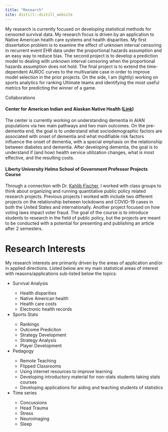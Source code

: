 ```yaml
---
title: "Research"
site: distill::distill_website
---
```


<p class="researchIntro">
My research is currently focused on developing statistical methods for censored survival data.  My research focus is driven by an application to Native American health care systems and health disparities.  My first dissertation problem is to examine the effect of unknown interval censoring in recurrent event EHR data under the proportional hazards assumption and an easy way to reduce bias.  The second project is to develop a prediction model to dealing with unknown interval censoring when the proportional hazards assumption does not hold.  The final project is to extend the time-dependent AUROC curves to the multivariate case in order to improve model selection in the prior projects.  On the side, I am (lightly) working on sports analytics for ranking Ultimate teams and identifying the most useful metrics for predicting the winner of a game.
</p>

<div class="collab"
  <h1>
  Collaborations
  </h1>
  <h4>
  Center for American Indian and Alaskan Native Health (<a href="https://coloradosph.cuanschutz.edu/research-and-practice/centers-programs/caianh">Link</a>)
  </h4>
    <p>
  The center is currently working on understanding dementia in AIAN populations via two main pathways and two main outcomes.  On the pre-dementia end, the goal is to understand what sociodemographic factors are associated with onset of dementia and what modifiable risk factors influence the onset of dementia, with a special emphasis on the relationship between diabetes and dementia.  After developing dementia, the goal is to understand if (and how) health service utilization changes, what is most effective, and the resulting costs.
    </p>
  
  <h4>
  Liberty University Helms School of Government Professor Projects Course
  </h4>
    <p>
  Through a connection with Dr. <a href="https://www.liberty.edu/government/faculty/kahlib-fischer/">Kahlib Fischer</a>, I worked with class groups to think about organizing and running quantitative public policy related research projects.  Previous projects I worked with include two different projects on the relationship between lockdowns and COVID-19 cases in both the United States and internationally.   Another project focused on how voting laws impact voter fraud.  The goal of the course is to introduce students to research in the field of public policy, but the projects are meant to be conducted with a potential for presenting and publishing an article after 2 semesters.
    </p>
</div>


<div class="resInterests">
  <h1>
Research Interests
  </h1>
  <p>
My research interests are primarily driven by the areas of application and/or in applied directions.  Listed below are my main statistical areas of interest with reasons/applications sub-listed below the topics:
<ul>
  <li>Survival Analysis</li>
    <ul>
    <li>Health disparities</li>
    <li>Native American health</li>
    <li>Health care costs</li>
    <li>Electronic health records</li>
  </ul>
  <li>Sports Stats</li>
    <ul>
    <li>Rankings</li>
    <li>Outcome Prediciton</li>
    <li>Strategy Development</li>
    <li>Strategy Analysis</li>
    <li>Player Development</li>
  </ul>
  <li>Pedagogy</li>
    <ul>
      <li>Remote Teaching</li>
      <li>Flipped Classrooms</li>
      <li>Using internet resources to improve learning</li>
      <li>Developing introductory material for non-stats students taking stats courses</li>
      <li>Developing applications for aiding and teaching students of statistics</li>
  </ul>
  <li>Time series</li>
    <ul>
      <li>Concussions</li>
      <li>Head Trauma</li>
      <li>Stress</li>
      <li>Neuroimaging</li>
      <li>Sleep</li>
  </ul>
</ul>
</p>
</div>

